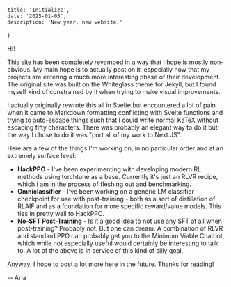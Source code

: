     title: 'Initialize',
    date: '2025-01-05',
    description: 'New year, new website.'
}

Hi!

This site has been completely revamped in a way that I hope is mostly non-obvious. My main hope is to actually post on it, especially now that my projects are entering a much more interesting phase of their development. The original site was built on the Whiteglass theme for Jekyll, but I found myself kind of constrained by it when trying to make visual improvements.

I actually originally rewrote this all in Svelte but encountered a lot of pain when it came to Markdown formatting conflicting with Svelte functions and trying to auto-escape things such that I could write normal KaTeX without escaping fifty characters. There was probably an elegant way to do it but the way I chose to do it was "port all of my work to Next.JS". 

Here are a few of the things I'm working on, in no particular order and at an extremely surface level:

- **HackPPO** - I've been experimenting with developing modern RL methods using torchtune as a base. Currently it's just an RLVR recipe, which I am in the process of fleshing out and benchmarking.
- **Omniclassifier** - I've been working on a generic LM classifier checkpoint for use with post-training - both as a sort of distillation of RLAIF and as a foundation for more specific reward/value models. This ties in pretty well to HackPPO.
- **No-SFT Post-Training** - Is it a good idea to not use any SFT at all when post-training? Probably not. But one can dream. A combination of RLVR and standard PPO can probably get you to the Minimum Viable Chatbot, which while not especially useful would certainly be interesting to talk to. A lot of the above is in service of this kind of silly goal.

Anyway, I hope to post a lot more here in the future. Thanks for reading!

<span className="text-primary">-- Aria</span>